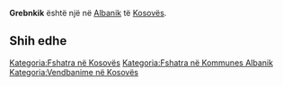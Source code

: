 {{Fshat në 
 | Emri                = Grebnkik
 | EmriAlt                = 
 | NAME_SHORT_FORM=      
 | NAME_GENERIC=      
 | NAME_SORT_NAME_RO=      GREBNKIK
 | FULL_NAME_RO = Grebnkik
 | FULL_NAME_ND_RO=Grebnkik
 | SORT_NAME_RG=GREBNKIK
 | FULL_NAME_RG=Grebnkik
 | FULL_NAME_ND_RG=Grebnkik
 | SRP_NAME_SHORT_FORM=      
 | SRP_NAME_GENERIC=      
 | SRP_NAME_SORT_NAME_RO=      
 | SRP_FULL_NAME_RO = 
 | SRP_FULL_NAME_ND_RO=
 | SRP_SORT_NAME_RG=
 | SRP_FULL_NAME_RG=
 | SRP_FULL_NAME_ND_RG=
 | Emri (Rasa dhanore) = 
 | Figura              = 
 | Shteti              = Kosovo
 | Komuna              = Albanik
 | Kodi postar         = 
 | Sipërfaqja          = 

 | Popullsia           = 

 | Regj. i popullsisë  = 
 | Dend. e popullsisë  = 
 | Faqja zyrtare       = 
 <!--- Koordinatat ----> 
 | Gjerësia            = 42.583056
 | Gjatësia            = 20.589722
 | Lartësia            = 
}}
'''Grebnkik''' është një [[]] në [[Albanik]] të [[Kosovës]].

<!-- == Gjeografia == -->
<!-- == Historia == -->
<!-- == Demografia == -->
== Shih edhe ==
{{Komuna Albanik}}
{{Kosovo-Administrata-Cung}}

[[Kategoria:Fshatra në Kosovës]]
[[Kategoria:Fshatra në Kommunes Albanik]]
[[Kategoria:Vendbanime në Kosovës]]